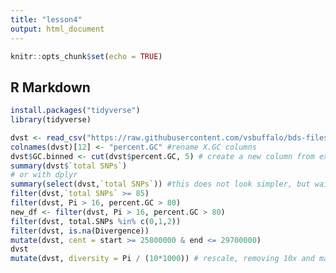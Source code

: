 ```yaml
---
title: "lesson4"
output: html_document
---
```


```r
knitr::opts_chunk$set(echo = TRUE)
```

## R Markdown

```r
install.packages("tidyverse")
library(tidyverse)
```
```r
dvst <- read_csv("https://raw.githubusercontent.com/vsbuffalo/bds-files/master/chapter-08-r/Dataset_S1.txt")
colnames(dvst)[12] <- "percent.GC" #rename X.GC columns
dvst$GC.binned <- cut(dvst$percent.GC, 5) # create a new column from existing dat
summary(dvst$`total SNPs`)
# or with dplyr
summary(select(dvst,`total SNPs`)) #this does not look simpler, but wait...
filter(dvst,`total SNPs` >= 85)
filter(dvst, Pi > 16, percent.GC > 80)
new_df <- filter(dvst, Pi > 16, percent.GC > 80)
filter(dvst, total.SNPs %in% c(0,1,2))
filter(dvst, is.na(Divergence))
mutate(dvst, cent = start >= 25800000 & end <= 29700000)
dvst
mutate(dvst, diversity = Pi / (10*1000)) # rescale, removing 10x and making per bp
```